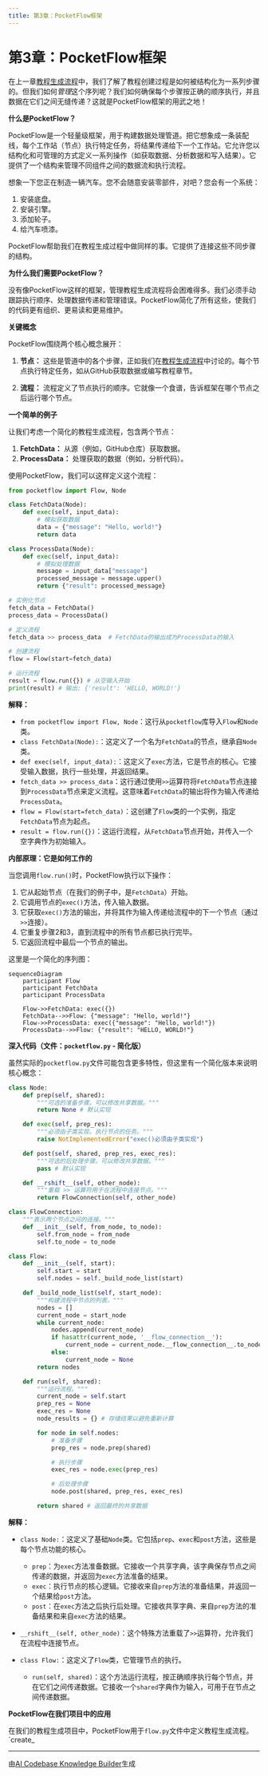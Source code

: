 ```yaml
---
title: 第3章：PocketFlow框架
---
```


# 第3章：PocketFlow框架

在上一章[教程生成流程](02_教程生成流程.mdx)中，我们了解了教程创建过程是如何被结构化为一系列步骤的。但我们如何*管理*这个序列呢？我们如何确保每个步骤按正确的顺序执行，并且数据在它们之间无缝传递？这就是PocketFlow框架的用武之地！

**什么是PocketFlow？**

PocketFlow是一个轻量级框架，用于构建数据处理管道。把它想象成一条装配线，每个工作站（节点）执行特定任务，将结果传递给下一个工作站。它允许您以结构化和可管理的方式定义一系列操作（如获取数据、分析数据和写入结果）。它提供了一个结构来管理不同组件之间的数据流和执行流程。

想象一下您正在制造一辆汽车。您不会随意安装零部件，对吧？您会有一个系统：

1. 安装底盘。
2. 安装引擎。
3. 添加轮子。
4. 给汽车喷漆。

PocketFlow帮助我们在教程生成过程中做同样的事。它提供了连接这些不同步骤的结构。

**为什么我们需要PocketFlow？**

没有像PocketFlow这样的框架，管理教程生成流程将会困难得多。我们必须手动跟踪执行顺序、处理数据传递和管理错误。PocketFlow简化了所有这些，使我们的代码更有组织、更易读和更易维护。

**关键概念**

PocketFlow围绕两个核心概念展开：

1. **节点：** 这些是管道中的各个步骤，正如我们在[教程生成流程](02_教程生成流程.mdx)中讨论的。每个节点执行特定任务，如从GitHub获取数据或编写教程章节。

2. **流程：** 流程定义了节点执行的顺序。它就像一个食谱，告诉框架在哪个节点之后运行哪个节点。

**一个简单的例子**

让我们考虑一个简化的教程生成流程，包含两个节点：

1. **FetchData：** 从源（例如，GitHub仓库）获取数据。
2. **ProcessData：** 处理获取的数据（例如，分析代码）。

使用PocketFlow，我们可以这样定义这个流程：

```python
from pocketflow import Flow, Node

class FetchData(Node):
    def exec(self, input_data):
        # 模拟获取数据
        data = {"message": "Hello, world!"}
        return data

class ProcessData(Node):
    def exec(self, input_data):
        # 模拟处理数据
        message = input_data["message"]
        processed_message = message.upper()
        return {"result": processed_message}

# 实例化节点
fetch_data = FetchData()
process_data = ProcessData()

# 定义流程
fetch_data >> process_data  # FetchData的输出成为ProcessData的输入

# 创建流程
flow = Flow(start=fetch_data)

# 运行流程
result = flow.run({}) # 从空输入开始
print(result) # 输出: {'result': 'HELLO, WORLD!'}
```

**解释：**

* `from pocketflow import Flow, Node`：这行从`pocketflow`库导入`Flow`和`Node`类。
* `class FetchData(Node):`：这定义了一个名为`FetchData`的节点，继承自`Node`类。
* `def exec(self, input_data):`：这定义了`exec`方法，它是节点的核心。它接受输入数据，执行一些处理，并返回结果。
* `fetch_data >> process_data`：这行通过使用`>>`运算符将`FetchData`节点连接到`ProcessData`节点来定义流程。这意味着`FetchData`的输出将作为输入传递给`ProcessData`。
* `flow = Flow(start=fetch_data)`：这创建了`Flow`类的一个实例，指定`FetchData`节点为起点。
* `result = flow.run({})`：这运行流程，从`FetchData`节点开始，并传入一个空字典作为初始输入。

**内部原理：它是如何工作的**

当您调用`flow.run()`时，PocketFlow执行以下操作：

1. 它从起始节点（在我们的例子中，是`FetchData`）开始。
2. 它调用节点的`exec()`方法，传入输入数据。
3. 它获取`exec()`方法的输出，并将其作为输入传递给流程中的下一个节点（通过`>>`连接）。
4. 它重复步骤2和3，直到流程中的所有节点都已执行完毕。
5. 它返回流程中最后一个节点的输出。

这里是一个简化的序列图：

```mermaid
sequenceDiagram
    participant Flow
    participant FetchData
    participant ProcessData

    Flow->>FetchData: exec({})
    FetchData-->>Flow: {"message": "Hello, world!"}
    Flow->>ProcessData: exec({"message": "Hello, world!"})
    ProcessData-->>Flow: {"result": "HELLO, WORLD!"}
```

**深入代码（文件：`pocketflow.py` - 简化版）**

虽然实际的`pocketflow.py`文件可能包含更多特性，但这里有一个简化版本来说明核心概念：

```python
class Node:
    def prep(self, shared):
        """可选的准备步骤。可以修改共享数据。"""
        return None # 默认实现

    def exec(self, prep_res):
        """必须由子类实现。执行节点的任务。"""
        raise NotImplementedError("exec()必须由子类实现")

    def post(self, shared, prep_res, exec_res):
        """可选的后处理步骤。可以修改共享数据。"""
        pass # 默认实现

    def __rshift__(self, other_node):
        """重载 >> 运算符用于在流程中连接节点。"""
        return FlowConnection(self, other_node)

class FlowConnection:
    """表示两个节点之间的连接。"""
    def __init__(self, from_node, to_node):
        self.from_node = from_node
        self.to_node = to_node

class Flow:
    def __init__(self, start):
        self.start = start
        self.nodes = self._build_node_list(start)

    def _build_node_list(self, start_node):
        """构建流程中节点的列表。"""
        nodes = []
        current_node = start_node
        while current_node:
            nodes.append(current_node)
            if hasattr(current_node, '__flow_connection__'):
                current_node = current_node.__flow_connection__.to_node
            else:
                current_node = None
        return nodes

    def run(self, shared):
        """运行流程。"""
        current_node = self.start
        prep_res = None
        exec_res = None
        node_results = {} # 存储结果以避免重新计算

        for node in self.nodes:
            # 准备步骤
            prep_res = node.prep(shared)

            # 执行步骤
            exec_res = node.exec(prep_res)

            # 后处理步骤
            node.post(shared, prep_res, exec_res)

        return shared # 返回最终的共享数据
```

**解释：**

* `class Node:`：这定义了基础`Node`类。它包括`prep`、`exec`和`post`方法，这些是每个节点功能的核心。
    * `prep`：为`exec`方法准备数据。它接收一个共享字典，该字典保存节点之间传递的数据，并返回为`exec`方法准备的结果。
    * `exec`：执行节点的核心逻辑。它接收来自`prep`方法的准备结果，并返回一个结果给`post`方法。
    * `post`：在`exec`方法之后执行后处理。它接收共享字典、来自`prep`方法的准备结果和来自`exec`方法的结果。

* `__rshift__(self, other_node)`：这个特殊方法重载了`>>`运算符，允许我们在流程中连接节点。

* `class Flow:`：这定义了`Flow`类，它管理节点的执行。
    * `run(self, shared)`：这个方法运行流程，按正确顺序执行每个节点，并在它们之间传递数据。它接收一个`shared`字典作为输入，可用于在节点之间传递数据。

**PocketFlow在我们项目中的应用**

在我们的教程生成项目中，PocketFlow用于`flow.py`文件中定义教程生成流程。`create_ 

---

由[AI Codebase Knowledge Builder](https://github.com/The-Pocket/Tutorial-Codebase-Knowledge)生成 